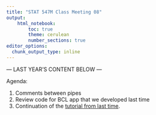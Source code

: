 ```yaml
---
title: "STAT 547M Class Meeting 08"
output:
    html_notebook:
        toc: true
        theme: cerulean
        number_sections: true
editor_options: 
  chunk_output_type: inline
---
```


--- LAST YEAR'S CONTENT BELOW ---

Agenda:

1. Comments between pipes
2. Review code for BCL app that we developed last time
3. Continuation of the [tutorial from last time](cm107.html). 

